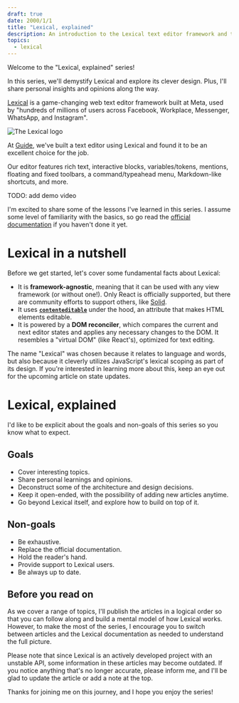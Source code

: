 ```yaml
---
draft: true
date: 2000/1/1
title: "Lexical, explained"
description: An introduction to the Lexical text editor framework and the "Lexical, explained" series.
topics:
  - lexical
---
```



<LexicalExplainedIndex />

Welcome to the "Lexical, explained" series!

In this series, we'll demystify Lexical and explore its clever design. Plus, I'll share personal insights and opinions along the way.

[Lexical](https://lexical.dev/) is a game-changing web text editor framework built at Meta, used by "hundreds of millions of users across Facebook, Workplace, Messenger, WhatsApp, and Instagram".

![The Lexical logo](./lexical-logo.png)

At [Guide](https://guide.co/), we've built a text editor using Lexical and found it to be an excellent choice for the job.

Our editor features rich text, interactive blocks, variables/tokens, mentions, floating and fixed toolbars, a command/typeahead menu, Markdown-like shortcuts, and more.

TODO: add demo video

I'm excited to share some of the lessons I've learned in this series. I assume some level of familiarity with the basics, so go read the [official documentation](https://lexical.dev/docs/intro) if you haven't done it yet.

# Lexical in a nutshell

Before we get started, let's cover some fundamental facts about Lexical:

- It is **framework-agnostic**, meaning that it can be used with any view framework (or without one!). Only React is officially supported, but there are community efforts to support others, like [Solid](https://github.com/mosheduminer/lexical-solid).
- It uses **[`contenteditable`](https://developer.mozilla.org/en-US/docs/Web/HTML/Global_attributes/contenteditable)** under the hood, an attribute that makes HTML elements editable.
- It is powered by a **DOM reconciler**, which compares the current and next editor states and applies any necessary changes to the DOM. It resembles a "virtual DOM" (like React's), optimized for text editing.

The name "Lexical" was chosen because it relates to language and words, but also because it cleverly utilizes JavaScript's lexical scoping as part of its design. If you're interested in learning more about this, keep an eye out for the upcoming article on state updates.

# Lexical, explained

I'd like to be explicit about the goals and non-goals of this series so you know what to expect.

## Goals

- Cover interesting topics.
- Share personal learnings and opinions.
- Deconstruct some of the architecture and design decisions.
- Keep it open-ended, with the possibility of adding new articles anytime.
- Go beyond Lexical itself, and explore how to build on top of it.

## Non-goals

- Be exhaustive.
- Replace the official documentation.
- Hold the reader's hand.
- Provide support to Lexical users.
- Be always up to date.

## Before you read on

As we cover a range of topics, I'll publish the articles in a logical order so that you can follow along and build a mental model of how Lexical works. However, to make the most of the series, I encourage you to switch between articles and the Lexical documentation as needed to understand the full picture.

Please note that since Lexical is an actively developed project with an unstable API, some information in these articles may become outdated. If you notice anything that's no longer accurate, please inform me, and I'll be glad to update the article or add a note at the top.

Thanks for joining me on this journey, and I hope you enjoy the series!
